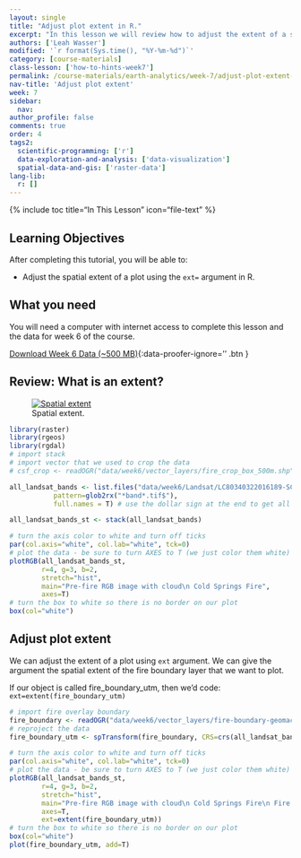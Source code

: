 ```yaml
---
layout: single
title: "Adjust plot extent in R."
excerpt: "In this lesson we will review how to adjust the extent of a spatial plot in R using the ext() or extent argument and the extent of another layer. "
authors: ['Leah Wasser']
modified: '`r format(Sys.time(), "%Y-%m-%d")`'
category: [course-materials]
class-lesson: ['how-to-hints-week7']
permalink: /course-materials/earth-analytics/week-7/adjust-plot-extent-R/
nav-title: 'Adjust plot extent'
week: 7
sidebar:
  nav:
author_profile: false
comments: true
order: 4
tags2:
  scientific-programming: ['r']
  data-exploration-and-analysis: ['data-visualization']
  spatial-data-and-gis: ['raster-data']
lang-lib:
  r: []
---
```


{% include toc title="In This Lesson" icon="file-text" %}

<div class='notice--success' markdown="1">

## <i class="fa fa-graduation-cap" aria-hidden="true"></i> Learning Objectives

After completing this tutorial, you will be able to:

* Adjust the spatial extent of a plot using the `ext=` argument in R.

## <i class="fa fa-check-square-o fa-2" aria-hidden="true"></i> What you need

You will need a computer with internet access to complete this lesson and the
data for week 6 of the course.

[<i class="fa fa-download" aria-hidden="true"></i> Download Week 6 Data (~500 MB)](https://ndownloader.figshare.com/files/7677208){:data-proofer-ignore='' .btn }
</div>



## Review: What is an extent?

<figure>
    <a href="{{ site.url }}/images/course-materials/earth-analytics/week-5/spatial_extent.png">
    <img src="{{ site.url }}/images/course-materials/earth-analytics/week-5/spatial_extent.png" alt="Spatial extent ">
    </a>
    <figcaption>Spatial extent.
    </figcaption>
</figure>



```r
library(raster)
library(rgeos)
library(rgdal)
# import stack
# import vector that we used to crop the data
# csf_crop <- readOGR("data/week6/vector_layers/fire_crop_box_500m.shp")

```


```r
all_landsat_bands <- list.files("data/week6/Landsat/LC80340322016189-SC20170128091153/crop",
           pattern=glob2rx("*band*.tif$"),
           full.names = T) # use the dollar sign at the end to get all files that END WITH

all_landsat_bands_st <- stack(all_landsat_bands)

# turn the axis color to white and turn off ticks
par(col.axis="white", col.lab="white", tck=0)
# plot the data - be sure to turn AXES to T (we just color them white)
plotRGB(all_landsat_bands_st,
        r=4, g=3, b=2,
        stretch="hist",
        main="Pre-fire RGB image with cloud\n Cold Springs Fire",
        axes=T)
# turn the box to white so there is no border on our plot
box(col="white")


```

## Adjust plot extent

We can adjust the extent of a plot using `ext` argument.
We can give the argument the spatial extent of the fire boundary
layer that we want to plot.

If our object is called fire_boundary_utm, then we'd code: `ext=extent(fire_boundary_utm)`


```r
# import fire overlay boundary
fire_boundary <- readOGR("data/week6/vector_layers/fire-boundary-geomac/co_cold_springs_20160711_2200_dd83.shp")
# reproject the data
fire_boundary_utm <- spTransform(fire_boundary, CRS=crs(all_landsat_bands_st))

# turn the axis color to white and turn off ticks
par(col.axis="white", col.lab="white", tck=0)
# plot the data - be sure to turn AXES to T (we just color them white)
plotRGB(all_landsat_bands_st,
        r=4, g=3, b=2,
        stretch="hist",
        main="Pre-fire RGB image with cloud\n Cold Springs Fire\n Fire boundary extent",
        axes=T,
        ext=extent(fire_boundary_utm))
# turn the box to white so there is no border on our plot
box(col="white")
plot(fire_boundary_utm, add=T)

```
